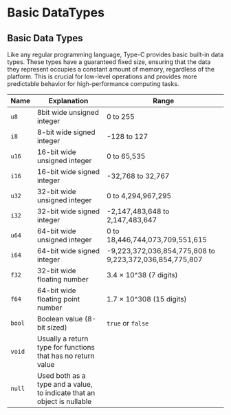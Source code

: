 # Basic DataTypes


## Basic Data Types

Like any regular programming language, Type-C provides basic built-in
data types. These types have a guaranteed fixed size, ensuring that the
data they represent occupies a constant amount of memory, regardless of
the platform. This is crucial for low-level operations and provides more
predictable behavior for high-performance computing tasks.


|**Name** |**Explanation**| **Range**|
|---------|---------------------------------------------------------------------------|----------|
|`u8`| 8bit wide unsigned integer|0 to 255|
|`i8`|8-bit wide signed integer|-128 to 127|
|`u16`|16-bit wide unsigned integer|0 to 65,535|
|`i16`|16-bit wide signed integer|                                              -32,768 to 32,767|
|`u32`|32-bit wide unsigned integer  |0 to 4,294,967,295|
|`i32`|32-bit wide signed integer|                                            -2,147,483,648 to 2,147,483,647|
|`u64`|64-bit wide unsigned integer|                                              0 to 18,446,744,073,709,551,615|
|`i64`|64-bit wide signed integer|-9,223,372,036,854,775,808 to 9,223,372,036,854,775,807|
|`f32`|32-bit wide floating  number|                                           3.4 × 10^38 (7 digits)|
|`f64`|64-bit wide floating point number |1.7 × 10^308 (15 digits)|
|`bool`|Boolean value (8-bit sized)      |`true` or `false`|
|`void`|Usually a return type for functions that has no return value| |
|`null`|Used both as a type and a value, to indicate that an object is nullable||
